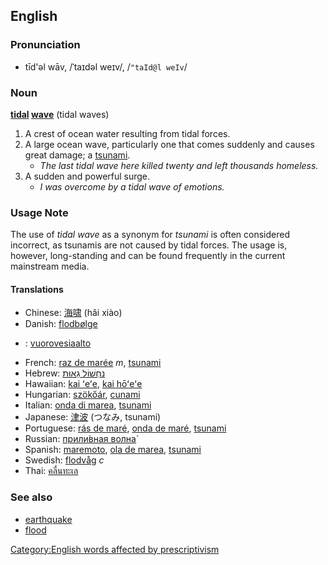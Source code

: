 {{quot|Tidal_wave}}

==English==

===Pronunciation===
*tīd'əl wāv, /ˈtaɪdəl weɪv/, /<tt>"taId@l weIv</tt>/

===Noun===
'''[[tidal]] [[wave]]''' (tidal waves)

# A crest of ocean water resulting from tidal forces.
# A large ocean wave, particularly one that comes suddenly and causes great damage; a [[tsunami]]. <!-- Don't need to redefine tsunami here -->
#* ''The last tidal wave here killed twenty and left thousands homeless.''
# A sudden and powerful surge.
#* ''I was overcome by a tidal wave of emotions.''

===Usage Note===
The use of ''tidal wave'' as a synonym for ''tsunami'' is often considered incorrect, as tsunamis are not caused by tidal forces.  The usage is, however, long-standing and can be found frequently in the current mainstream media.

====Translations====
*Chinese: [[海啸]] (hǎi xiào)
*Danish: [[flodbølge]]
*{{fi}}: [[vuorovesiaalto]]
*French: [[raz de marée]] ''m'', [[tsunami]]
*Hebrew: [[נחשול גאות|נַחְשׁוֹל גֵאוּת]]
*Hawaiian: [[kai ʻeʻe]], [[kai hōʻeʻe]]
*Hungarian: [[szökőár]], [[cunami]]
*Italian: [[onda di marea]], [[tsunami]]
*Japanese: [[津波]] (つなみ, tsunami)
*Portuguese: [[rás de maré]], [[onda de maré]], [[tsunami]]
*Russian: [[приливная волна|прили́вная волна́]]
*Spanish: [[maremoto]], [[ola de marea]], [[tsunami]]
*Swedish: [[flodvåg]] ''c''
*Thai: [[คลื่นทะเล]]

===See also===
*[[earthquake]]
*[[flood]]

[[Category:English words affected by prescriptivism]]